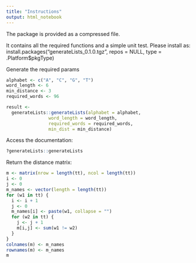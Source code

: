 ```yaml
---
title: "Instructions"
output: html_notebook
---
```


The package is provided as a compressed file.  

It contains all the required functions and a simple unit test.
Please install as:  
install.packages("generateLists_0.1.0.tgz", repos = NULL, type = .Platform$pkgType)

Generate the required params
```r
alphabet <- c("A", "C", "G", "T")
word_length <- 6
min_distance <- 3
required_words <- 96
```

```r
result <-
  generateLists::generateLists(alphabet = alphabet,
                word_length = word_length,
                required_words = required_words,
                min_dist = min_distance)
```

Access the documentation:
```r
?generateLists::generateLists
```


Return the distance matrix:
```r
m <- matrix(nrow = length(tt), ncol = length(tt))
i <- 0
j <- 0
m_names <- vector(length = length(tt))
for (w1 in tt) {
  i <- i + 1
  j <- 0
  m_names[i] <- paste(w1, collapse = "")
  for (w2 in tt) {
    j <- j + 1
    m[i,j] <- sum(w1 != w2)
  }
}
colnames(m) <- m_names
rownames(m) <- m_names
m
```



